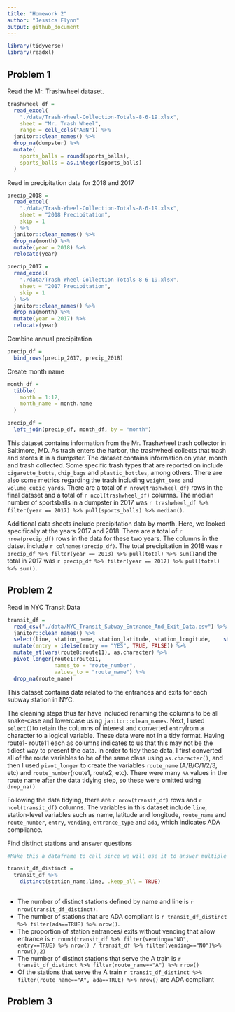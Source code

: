 ```yaml
---
title: "Homework 2"
author: "Jessica Flynn"
output: github_document
---
```


```r
library(tidyverse)
library(readxl)
```

## Problem 1 

Read the Mr. Trashwheel dataset. 
```r
trashwheel_df = 
  read_excel(
    "./data/Trash-Wheel-Collection-Totals-8-6-19.xlsx",
    sheet = "Mr. Trash Wheel",
    range = cell_cols("A:N")) %>% 
  janitor::clean_names() %>% 
  drop_na(dumpster) %>% 
  mutate( 
    sports_balls = round(sports_balls),
    sports_balls = as.integer(sports_balls)
  )
```

Read in precipitation data for 2018 and 2017
```r
precip_2018 = 
  read_excel(
    "./data/Trash-Wheel-Collection-Totals-8-6-19.xlsx",
    sheet = "2018 Precipitation", 
    skip = 1
  ) %>% 
  janitor::clean_names() %>% 
  drop_na(month) %>% 
  mutate(year = 2018) %>% 
  relocate(year)

precip_2017 = 
  read_excel(
    "./data/Trash-Wheel-Collection-Totals-8-6-19.xlsx",
    sheet = "2017 Precipitation", 
    skip = 1
  ) %>% 
  janitor::clean_names() %>% 
  drop_na(month) %>% 
  mutate(year = 2017) %>% 
  relocate(year)

```


Combine annual precipitation
```r
precip_df = 
  bind_rows(precip_2017, precip_2018)

``` 

Create month name 
```r

month_df = 
  tibble( 
    month = 1:12, 
    month_name = month.name
  )

precip_df = 
  left_join(precip_df, month_df, by = "month")

```

This dataset contains information from the Mr. Trashwheel trash collector in Baltimore, MD. As trash enters the harbor, the trashwheel collects that trash and stores it in a dumpster. The dataset contains information on year, month and trash collected. Some specific trash types that are reported on include `cigarette_butts`, `chip_bags` and `plastic_bottles`, among others. There are also some metrics regarding the trash including `weight_tons` and `volume_cubic_yards`. There are a total of `r nrow(trashwheel_df)` rows in the final dataset and a total of `r ncol(trashwheel_df)` columns. The median number of sportsballs in a dumpster in 2017 was `r trashwheel_df %>% filter(year == 2017) %>% pull(sports_balls) %>% median()`.

Additional data sheets include precipitation data by month. Here, we looked specifically at the years 2017 and 2018. There are a total of `r nrow(precip_df)` rows in the data for these two years. The columns in the datset include `r colnames(precip_df)`. The total precipitation in 2018 was `r precip_df %>% filter(year == 2018) %>% pull(total) %>% sum()`and the total in 2017 was  `r precip_df %>% filter(year == 2017) %>% pull(total) %>% sum()`.

## Problem 2 

Read in NYC Transit Data
```r
transit_df = 
  read_csv("./data/NYC_Transit_Subway_Entrance_And_Exit_Data.csv") %>% 
  janitor::clean_names() %>% 
  select(line, station_name, station_latitude, station_longitude,    starts_with("route"),entry, vending, entrance_type, ada) %>% 
  mutate(entry = ifelse(entry == "YES", TRUE, FALSE)) %>% 
  mutate_at(vars(route8:route11), as.character) %>% 
  pivot_longer(route1:route11, 
               names_to = "route_number", 
               values_to = "route_name") %>% 
  drop_na(route_name)

```


This dataset contains data related to the entrances and exits for each subway station in NYC. 

The cleaning steps thus far have included renaming the columns to be all snake-case and lowercase using `janitor::clean_names`. Next, I used `select()`to retain the columns of interest and converted `entry`from a character to a logical variable. These data were not in a tidy format. Having route1- route11 each as columns indicates to us that this may not be the tidiest way to present the data. In order to tidy these data, I first converted all of the route variables to be of the same class using `as.character()`, and then I used `pivot_longer` to create the variables `route_name` (A/B/C/1/2/3, etc) and `route_number`(route1, route2, etc). There were many `NA` values in the route name after the data tidying step, so these were omitted using `drop_na()`


Following the data tidying, there are `r nrow(transit_df)` rows and `r ncol(transit_df)` columns. The variables in this dataset include `line`, station-level variables such as name, latitude and longitude, `route_name` and `route_number`, `entry`, `vending`, `entrance_type` and `ada`, which indicates ADA compliance. 


Find distinct stations and answer questions
```r
#Make this a dataframe to call since we will use it to answer multiple questions

transit_df_distinct =  
  transit_df %>% 
    distinct(station_name,line, .keep_all = TRUE)
  
```

* The number of distinct stations defined by name and line is `r nrow(transit_df_distinct)`. 
* The number of stations that are ADA compliant is `r transit_df_distinct %>% filter(ada==TRUE) %>% nrow()`. 
* The proportion of station entrances/ exits without vending that allow entrance is `r round(transit_df %>% filter(vending=="NO", entry==TRUE) %>% nrow() / transit_df %>% filter(vending=="NO")%>% nrow(),2) `
* The number of distinct stations that serve the A train is `r transit_df_distinct %>% filter(route_name=="A") %>% nrow()`
* Of the stations that serve the A train `r transit_df_distinct %>% filter(route_name=="A", ada==TRUE) %>% nrow()` are ADA compliant

## Problem 3 


